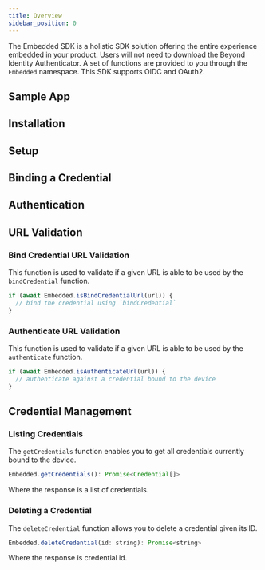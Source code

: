 ```yaml
---
title: Overview
sidebar_position: 0
---
```



The Embedded SDK is a holistic SDK solution offering the entire experience embedded in your product. Users will not need to download the Beyond Identity Authenticator. A set of functions are provided to you through the `Embedded` namespace. This SDK supports OIDC and OAuth2.

## Sample App

<SampleAppReactNative/>

## Installation

<InstallationReactNative/>

## Setup

<SetupReactNative/>

## Binding a Credential

<BindingAPasskeyReactNative/>

## Authentication

<AuthenticationReactNative/>

## URL Validation

### Bind Credential URL Validation

This function is used to validate if a given URL is able to be used by the `bindCredential` function.

```javascript
if (await Embedded.isBindCredentialUrl(url)) {
  // bind the credential using `bindCredential`
}
```

### Authenticate URL Validation

This function is used to validate if a given URL is able to be used by the `authenticate` function.

```javascript
if (await Embedded.isAuthenticateUrl(url)) {
  // authenticate against a credential bound to the device
}
```

## Credential Management

### Listing Credentials

The `getCredentials` function enables you to get all credentials currently bound to the device.

```javascript
Embedded.getCredentials(): Promise<Credential[]>
```

Where the response is a list of credentials.

### Deleting a Credential

The `deleteCredential` function allows you to delete a credential given its ID.

```javascript
Embedded.deleteCredential(id: string): Promise<string>
```

Where the response is credential id.
